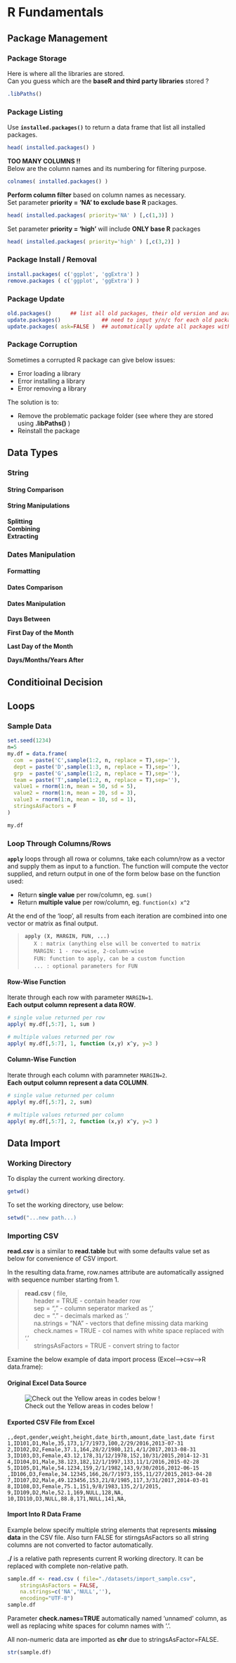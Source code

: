 # R Fundamentals {#fundamentals}


## Package Management

### Package Storage

Here is where all the libraries are stored.  
Can you guess which are the **baseR and third party libraries** stored ?  
```r
.libPaths()
```

### Package Listing

Use **`installed.packages()`** to return a data frame that list all installed packages.  
```r
head( installed.packages() )
```

**TOO MANY COLUMNS !!**  
Below are the column names and its numbering for filtering purpose.  
```r
colnames( installed.packages() )
```

**Perform column filter** based on column names as necessary.  
Set parameter **priority = 'NA' to exclude base R** packages.  

```r
head( installed.packages( priority='NA' ) [,c(1,3)] )
```

Set parameter **priority = 'high'** will include **ONLY base R** packages  
```r
head( installed.packages( priority='high' ) [,c(3,2)] )
```

### Package Install / Removal

```r
install.packages( c('ggplot', 'ggExtra') )
remove.packages ( c('ggplot', 'ggExtra') )
```

### Package Update

```r
old.packages()      ## list all old packages, their old version and available new version
update.packages()             ## need to input y/n/c for each old package to update
update.packages( ask=FALSE )  ## automatically update all packages without asking
```


### Package Corruption

Sometimes a corrupted R package can give below issues:  

- Error loading a library  
- Error installing a library  
- Error removing a library  

The solution is to:  

- Remove the problematic package folder (see where they are stored using **.libPaths()** )  
- Reinstall the package  

## Data Types

### String

#### String Comparison

#### String Manipulations

**Splitting**  
**Combining**  
**Extracting**  


### Dates Manipulation

#### Formatting

#### Dates Comparison

#### Dates Manipulation

**Days Between**  

**First Day of the Month**  

**Last Day of the Month**  

**Days/Months/Years After**  


## Conditioinal Decision

## Loops

### Sample Data
```r
set.seed(1234)
n=5
my.df = data.frame(
  com  = paste('C',sample(1:2, n, replace = T),sep=''),
  dept = paste('D',sample(1:3, n, replace = T),sep=''),
  grp  = paste('G',sample(1:2, n, replace = T),sep=''),
  team = paste('T',sample(1:2, n, replace = T),sep=''),
  value1 = rnorm(1:n, mean = 50, sd = 5),
  value2 = rnorm(1:n, mean = 20, sd = 3),
  value3 = rnorm(1:n, mean = 10, sd = 1),
  stringsAsFactors = F
)
```

```r
my.df
```

### Loop Through Columns/Rows

**`apply`** loops through all rowa or columns, take each column/row as a vector and supply them as input to a function. The function will compute the vector supplied, and return output in one of the form below base on the function used:    

- Return **single value** per row/column, eg. `sum()`  
- Return **multiple value** per row/column, eg. `function(x) x^2`  

At the end of the 'loop', all results from each iteration are combined into one vector or matrix as final output.  

> **`apply (X, MARGIN, FUN, ...)`**  
> $\quad$ `X : matrix (anything else will be converted to matrix`  
> $\quad$ `MARGIN: 1 - row-wise, 2-column-wise`  
> $\quad$ `FUN: function to apply, can be a custom function`  
> $\quad$ `... : optional parameters for FUN`  

#### Row-Wise Function

Iterate through each row with parameter `MARGIN=1`.  
**Each output column represent a data ROW**.  

```r
# single value returned per row
apply( my.df[,5:7], 1, sum )

# multiple values returned per row
apply( my.df[,5:7], 1, function (x,y) x^y, y=3 )  
```

#### Column-Wise Function

Iterate through each column with paramneter `MARGIN=2`.  
**Each output column represent a data COLUMN**.  

```r
# single value returned per column
apply( my.df[,5:7], 2, sum)   

# multiple values returned per column
apply( my.df[,5:7], 2, function (x,y) x^y, y=3 )
```


## Data Import

### Working Directory

To display the current working directory.  

```r
getwd()
```

To set the working directory, use below:  

```r
setwd("...new path...)
```

### Importing CSV

**read.csv** is a similar to **read.table** but with some defaults value set as below for convenience of CSV import.  

In the resulting data.frame, row.names attribute are automatically assigned with sequence number starting from 1.  

> **read.csv** ( file,   
> $\quad$ header = TRUE  - contain header row  
> $\quad$ sep = ","  - column seperator marked as ','  
> $\quad$ dec = "."  - decimals marked as '.'  
> $\quad$ na.strings = "NA"  - vectors that define missing data marking <NA>  
> $\quad$ check.names = TRUE - col names with white space replaced with '.'   
> $\quad$ stringsAsFactors = TRUE - convert string to factor  

Examine the below example of data import process (Excel-->csv-->R data.frame):  

#### Original Excel Data Source

![Check out the Yellow areas in codes below !](./images/sample_excel_import.jpg)

#### Exported CSV File from Excel

```
,,dept,gender,weight,height,date_birth,amount,date_last,date first
1,ID101,D1,Male,35,173,1/7/1973,100,2/29/2016,2013-07-31
2,ID102,D2,Female,37.1,164,28/2/1980,121,4/1/2017,2013-08-31
3,ID103,D3,Female,43.12,178,31/12/1978,152,10/31/2015,2014-12-31
4,ID104,D1,Male,38.123,182,12/1/1997,133,11/1/2016,2015-02-28
5,ID105,D1,Male,54.1234,159,2/1/1982,143,9/30/2016,2012-06-15
,ID106,D3,Female,34.12345,166,26/7/1973,155,11/27/2015,2013-04-28
7,ID107,D2,Male,49.123456,153,21/8/1985,117,3/31/2017,2014-03-01
8,ID108,D3,Female,75.1,151,9/8/1983,135,2/1/2015,
9,ID109,D2,Male,52.1,169,NULL,128,NA,
10,ID110,D3,NULL,88.8,171,NULL,141,NA,
```
#### Import Into R Data Frame

Example below specify multiple string elements that represents  **missing data** in the CSV file.  Also turn FALSE for stirngsAsFactors so all string columns are not converted to factor automatically.  

**./** is a relative path represents  current R working directory. It can be replaced with complete non-relative path.  

```r
sample.df <- read.csv ( file="./datasets/import_sample.csv", 
    stringsAsFactors = FALSE,
    na.strings=c('NA','NULL',''),
    encoding="UTF-8")
sample.df
```

Parameter **check.names=TRUE** automatically named 'unnamed' column, as well as replacing white spaces for column names with '.'.  

All non-numeric data are imported as **chr** due to stringsAsFactor=FALSE.  

```r
str(sample.df)
```
